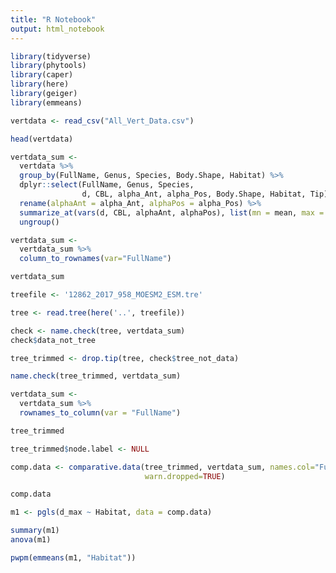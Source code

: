 ```yaml
---
title: "R Notebook"
output: html_notebook
---
```


```r
library(tidyverse)
library(phytools)
library(caper)
library(here)
library(geiger)
library(emmeans)
```

```r
vertdata <- read_csv("All_Vert_Data.csv")
```

```r
head(vertdata)
```
```r
vertdata_sum <-
  vertdata %>%
  group_by(FullName, Genus, Species, Body.Shape, Habitat) %>%
  dplyr::select(FullName, Genus, Species, 
                d, CBL, alpha_Ant, alpha_Pos, Body.Shape, Habitat, Tip) %>%
  rename(alphaAnt = alpha_Ant, alphaPos = alpha_Pos) %>%
  summarize_at(vars(d, CBL, alphaAnt, alphaPos), list(mn = mean, max = max)) %>%
  ungroup()
```

```r
vertdata_sum <-
  vertdata_sum %>%
  column_to_rownames(var="FullName")
```

```r
vertdata_sum
```

```r
treefile <- '12862_2017_958_MOESM2_ESM.tre'
```

```r
tree <- read.tree(here('..', treefile))
```

```r
check <- name.check(tree, vertdata_sum)
check$data_not_tree
```

```r
tree_trimmed <- drop.tip(tree, check$tree_not_data)
```

```r
name.check(tree_trimmed, vertdata_sum)
```

```r
vertdata_sum <-
  vertdata_sum %>%
  rownames_to_column(var = "FullName")
```

```r
tree_trimmed
```

```r
tree_trimmed$node.label <- NULL
```


```r
comp.data <- comparative.data(tree_trimmed, vertdata_sum, names.col="FullName", vcv.dim=2,
                              warn.dropped=TRUE)
```

```r
comp.data
```

```r
m1 <- pgls(d_max ~ Habitat, data = comp.data)
```

```r
summary(m1)
anova(m1)
```

```r
pwpm(emmeans(m1, "Habitat"))
```


